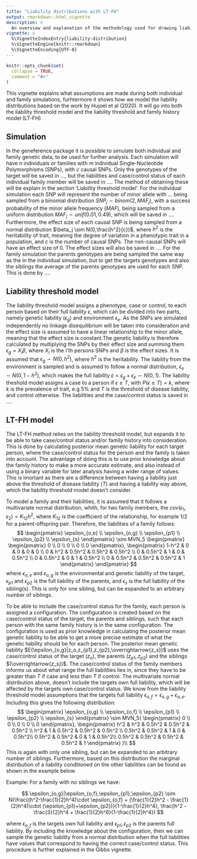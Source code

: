 ```yaml
---
title: "Liability distributions with LT-FH"
output: rmarkdown::html_vignette
description: >
  An overview and explanation of the methodology used for drawing liabilities.
vignette: >
  %\VignetteIndexEntry{liability-distribution}
  %\VignetteEngine{knitr::rmarkdown}
  %\VignetteEncoding{UTF-8}
---
```


```r
knitr::opts_chunk$set(
  collapse = TRUE,
  comment = "#>"
)
```

This vignette explains what assumptions are made during both individual and family simulations, furhtermore it shows how we model the liability distributions based on the work by Hujoel et al (2020). It will go into both the liability threshold model and the liability threshold and family history model (LT-FH).

## Simulation
In the geneference package it is possible to simulate both individual and family genetic data, to be used for further analysis. Each simulation will have $n$ individuals or families with $m$ individual Single-Nucleotide Polymorphisms (SNPs), with $c$ causal SNPs. Only the genotypes of the target will be saved in ..., but the liabilities and case/control status of each individual family member will be saved in .... The method of obtaining these will be explain in the section 'Liability threshold model'. 
For the individual simulation each SNP will represent the number of minor allele with ... being sampled from a binomial distribution $SNP_j \sim binom(2,MAF_j)$, with a success probability of the minor allele frequency ($MAF$), being sampled from a uniform distribution $MAF_j \sim unif(0.01,0.49)$, which will be saved in .... Furthermore, the effect size of each causal SNP is being sampled from a normal distribution $\beta_j \sim N(0,\frac{h^2}{c})$, where $h^2$ is the heritability of trait, meaning the degree of variation in a phenotypic trait in a population, and $c$ is the number of causal SNPs. The non-causal SNPs will have an effect size of $0$. The effect sizes will also be saved in .... For the family simulation the parents genotypes are being sampled the same way as the in the individual simulation, but to get the targets genotypes and also the siblings the average of the parents genotypes are used for each SNP. This is done by ....

## Liability threshold model
The liability threshold model assigns a phenotype, case or control, to each person based on their full liability $\epsilon$, which can be divided into two parts, namely genetic liability ($\epsilon_{g}$) and environment $\epsilon_{e}$. As the SNPs are simulated independently no linkage disequilibrium will be taken into consideration and the effect size is assumed to have a linear relationship to the minor allele, meaning that the effect size is constant.The genetic liability is therefore calculated by multiplying the SNPs by their effect size and summing them $\epsilon_g = X_i \beta$, where $X_i$ is the i'th persons SNPs and $\beta$ is the effect sizes. It is assumed that $\epsilon_g \sim N(0,h^2)$, where $h^2$ is the heritability. The liability from the environment is sampled and is assumed to follow a normal distribution, $\epsilon_e \sim N(0,1-h^2)$, which makes the full liability $\epsilon = \epsilon_g+\epsilon_e \sim N(0,1)$. The liability theshold model assigns a case to a person if $\epsilon\geq T$, with $P(\epsilon\geq T) = k$, where $k$ is the prevalence of trait, e.g $5\%$ and $T$ is the threshold of disease liability, and control otherwise. The liabilities and the case/control status is saved in ....

## LT-FH model
The LT-FH method relies on the liability threshold model, but expands it to be able to take case/control status and/or family history into consideration. This is done by calculating posterior mean genetic liability for each target person, where the case/control status for the person and the family is taken into account. The advantage of doing this is to use prior knowledge about the family history to make a more accurate estimate, and also instead of using a binary variable for later analysis having a wider range of values. This is imortant as there are a difference between having a liability just above the threshold of disease liability ($T$) and having a liability way above, which the liability threshold model doesn't consider.

To model a family and their liabilities, it is assumed that it follows a multivariate normal distribution, whith, for two family members, the $cov(\epsilon_1, \epsilon_2) = K_{12}h^2$, where $K_{12}$ is the coefficient of the relationship, for example $1/2$ for a parent-offspring pair. Therefore, the liabilities of a family follows:
$$
\begin{pmatrix}
\epsilon_{o,e} \\ \epsilon_{o,g} \\ \epsilon_{p1} \\ \epsilon_{p2} \\ \epsilon_{s}
\end{pmatrix} \sim
MVN_5 \begin{pmatrix}
\begin{pmatrix}
0 \\ 0 \\ 0 \\ 0 \\ 0
\end{pmatrix},
\begin{pmatrix}
1-h^2 & 0 & 0 & 0 & 0 \\
0 & h^2 & 0.5h^2 & 0.5h^2 & 0.5h^2 \\
0 & 0.5h^2 & 1 & 0 & 0.5h^2 \\
0 & 0.5h^2 & 0 & 1 & 0.5h^2 \\
0 & 0.5h^2 & 0.5h^2 & 0.5h^2 & 1
\end{pmatrix}
\end{pmatrix}
$$
where $\epsilon_{o,e}$ and $\epsilon_{o,g}$ is the environmental and genetic liability of the target, $\epsilon_{p1}$ and $\epsilon_{p2}$ is the full liability of the parents, and $\epsilon_s$ is the full liability of the sibling(s). This is only for one sibling, but can be expanded to an arbitrary number of siblings. 

To be able to include the case/control status for the family, each person is assigned a configuration. The configuration is created based on the case/control status of the target, the parents and siblings, such that each person with the same family history is in the same configuration. The configuration is used as prior knowledge in calculating the posterior mean genetic liability to be able to get a more precise estimate of what the genetic liability should be for each person. The posterior mean genetic liability $E(\epsilon_{o,g}|z_o,z_{p1},z_{p2},\overrightarrow{z_s})$ uses the case/control status of the target $(z_o)$, the parents $(z_{p1}, z_{p2})$ and the siblings $(\overrightarrow{z_s})$. 
The case/control status of the family members informs us about what range the full liabilities lies in, since they have to be greater than $T$ if case and less than $T$ if control. The multivariate normal distribution above, doesn't include the targets own full liability, which will be affected by the targets own case/control status. We know from the liability threshold model assumptions that the targets full liability $\epsilon_{o,f} = \epsilon_{o,g}+\epsilon_{o,e}$. Including this gives the following distribution:
$$
\begin{pmatrix}
    \epsilon_{o,g} \\
    \epsilon_{o,f} \\
    \epsilon_{p1} \\
    \epsilon_{p2} \\
    \epsilon_{s}
\end{pmatrix}
\sim
MVN_5( \begin{pmatrix}
    0 \\
    0 \\
    0 \\
    0 \\
    0
\end{pmatrix}, \begin{pmatrix}
    h^2 & h^2 & 0.5h^2 & 0.5h^2 & 0.5h^2 \\
    h^2 & 1 & 0.5h^2 & 0.5h^2 & 0.5h^2 \\
    0.5h^2 & 0.5h^2 & 1 & 0  & 0.5h^2\\
    0.5h^2 & 0.5h^2 & 0 & 1  & 0.5h^2\\
    0.5h^2 & 0.5h^2 & 0.5h^2 & 0.5h^2 & 1
\end{pmatrix} )\\
$$
This is again with only one sibling, but can be expanded to an arbitrary number of siblings. Furthermore, based on this distribution the marginal distribution of a liability conditioned on the other liabilities can be found as shown in the example below.

Example:
For a family with no siblings we have: 

$$
\epsilon_{o,g}|\epsilon_{o,f},\epsilon_{p1},\epsilon_{p2} \sim N(\frac{(h^2-\frac{1}{2}h^4)\cdot \epsilon_{o,f} + (\frac{1}{2}h^2 - \frac{1}{2}h^4)\cdot (\epsilon_{p1}+\epsilon_{p2})}{1-\frac{1}{2}h^4}, \frac{h^2 - \frac{3}{2}h^4 + \frac{1}{2}h^6}{1-\frac{1}{2}h^4})
$$

where $\epsilon_{o,f}$ is the targets own full liability and $\epsilon_{p1}, \epsilon_{p2}$ is the parents full liability. By including the knowledge about the configuration, then we can sample the genetic liability from a normal distribution when the full liabilities have values that correspond to having the correct case/control status. This procedure is further explained in the Gibbs vignette.
